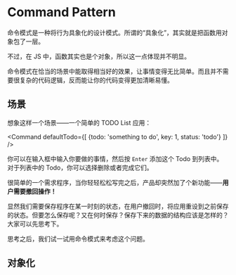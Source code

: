 

# Command Pattern

命令模式是一种将行为具象化的设计模式。所谓的“具象化”，其实就是把函数用对象包了一层。

不过，在 JS 中，函数其实也是个对象，所以这一点体现并不明显。

命令模式在恰当的场景中能取得相当好的效果，让事情变得无比简单。而且并不需要很复杂的代码逻辑，反而能让你的代码变得更加清晰易懂。

## 场景

想象这样一个场景——一个简单的 TODO List 应用：


<Command defaultTodo={[
  {todo: 'something to do', key: 1, status: 'todo'}
]} />


你可以在输入框中输入你要做的事情，然后按 `Enter` 添加这个 Todo 到列表中。对于列表中的 Todo，你可以选择删除或者完成它们。

很简单的一个需求程序，当你轻轻松松写完之后，产品却突然加了个新功能——**用户需要撤回操作！**

显然我们需要保存程序在某一时刻的状态，在用户撤回时，将应用重设到之前保存的状态。但要怎么保存呢？又在何时保存？保存下来的数据的结构应该是怎样的？大家可以先思考下。

思考之后，我们试一试用命令模式来考虑这个问题。

## 对象化

